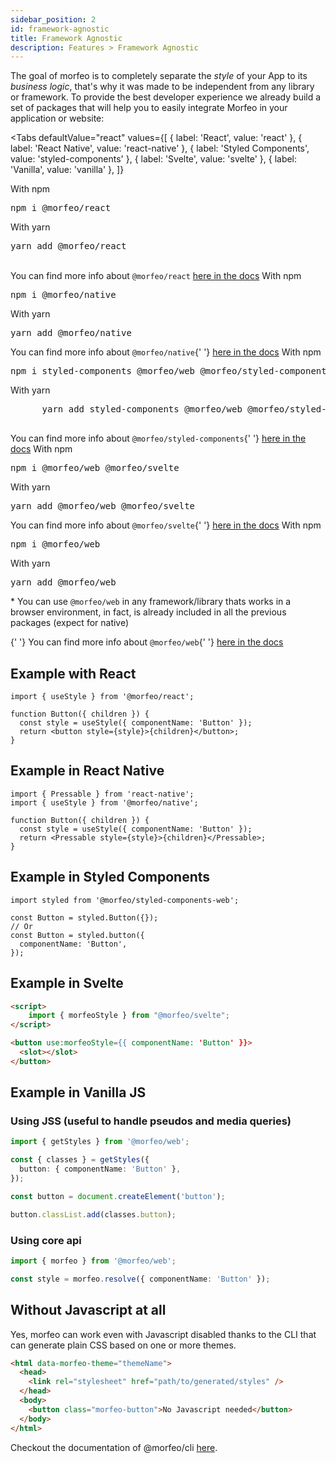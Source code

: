 ```yaml
---
sidebar_position: 2
id: framework-agnostic
title: Framework Agnostic
description: Features > Framework Agnostic
---
```



The goal of morfeo is to completely separate the _style_ of your App to its _business logic_, that's why it was made to be
independent from any library or framework. To provide the best developer experience we already build a set of packages that will help you to easily integrate Morfeo in your application or website:

<Tabs
  defaultValue="react"
  values={[
    { label: 'React', value: 'react' },
    { label: 'React Native', value: 'react-native' },
    { label: 'Styled Components', value: 'styled-components' },
    { label: 'Svelte', value: 'svelte' },
    { label: 'Vanilla', value: 'vanilla' },
  ]}
>
  <TabItem value="react">
    With npm
    <pre>npm i @morfeo/react</pre>
    With yarn
    <pre>yarn add @morfeo/react</pre>
    <br />
    You can find more info about <code>@morfeo/react</code> <a href="../Packages/react">here in the docs</a>
  </TabItem>
  <TabItem value="react-native">
    With npm
    <pre>npm i @morfeo/native</pre>
    With yarn
    <pre>yarn add @morfeo/native</pre>
    You can find more info about <code>@morfeo/native</code>{' '}
    <a href="../Packages/native">here in the docs</a>
  </TabItem>
  <TabItem value="styled-components">
    With npm
    <pre>npm i styled-components @morfeo/web @morfeo/styled-components-web</pre>
    With yarn
    <pre>
      yarn add styled-components @morfeo/web @morfeo/styled-components-web
    </pre>
    You can find more info about <code>@morfeo/styled-components</code>{' '}
    <a href="../Packages/styled-components">here in the docs</a>
  </TabItem>
  <TabItem value="svelte">
    With npm
    <pre>npm i @morfeo/web @morfeo/svelte</pre>
    With yarn
    <pre>yarn add @morfeo/web @morfeo/svelte</pre>
    You can find more info about <code>@morfeo/svelte</code>{' '}
    <a href="../Packages/svelte">here in the docs</a>
  </TabItem>
  <TabItem value="vanilla">
    With npm
    <pre>npm i @morfeo/web</pre>
    With yarn
    <pre>yarn add @morfeo/web</pre>
    <p>
      * You can use <code>@morfeo/web</code> in any framework/library thats
      works in a browser environment, in fact, is already included in all the
      previous packages (expect for native)
    </p>{' '}
    You can find more info about <code>@morfeo/web</code>{' '}
    <a href="../Packages/web">here in the docs</a>
  </TabItem>
</Tabs>

## Example with React

```tsx
import { useStyle } from '@morfeo/react';

function Button({ children }) {
  const style = useStyle({ componentName: 'Button' });
  return <button style={style}>{children}</button>;
}
```

## Example in React Native

```tsx
import { Pressable } from 'react-native';
import { useStyle } from '@morfeo/native';

function Button({ children }) {
  const style = useStyle({ componentName: 'Button' });
  return <Pressable style={style}>{children}</Pressable>;
}
```

## Example in Styled Components

```tsx
import styled from '@morfeo/styled-components-web';

const Button = styled.Button({});
// Or
const Button = styled.button({
  componentName: 'Button',
});
```

## Example in Svelte

```html
<script>
	import { morfeoStyle } from "@morfeo/svelte";
</script>

<button use:morfeoStyle={{ componentName: 'Button' }}>
  <slot></slot>
</button>
```

## Example in Vanilla JS

### Using JSS (useful to handle pseudos and media queries)

```typescript
import { getStyles } from '@morfeo/web';

const { classes } = getStyles({
  button: { componentName: 'Button' },
});

const button = document.createElement('button');

button.classList.add(classes.button);
```

### Using core api

```typescript
import { morfeo } from '@morfeo/web';

const style = morfeo.resolve({ componentName: 'Button' });
```

## Without Javascript at all

Yes, morfeo can work even with Javascript disabled thanks to the CLI that can generate plain CSS based on one or more themes.

```html
<html data-morfeo-theme="themeName">
  <head>
    <link rel="stylesheet" href="path/to/generated/styles" />
  </head>
  <body>
    <button class="morfeo-button">No Javascript needed</button>
  </body>
</html>
```

Checkout the documentation of @morfeo/cli [here](./cli.mdx).
